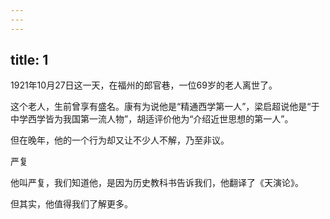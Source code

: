 ```yaml
---
---
---
```

title: 1
---



1921年10月27日这一天，在福州的郎官巷，一位69岁的老人离世了。

这个老人，生前曾享有盛名。康有为说他是“精通西学第一人”，梁启超说他是“于中学西学皆为我国第一流人物”，胡适评价他为“介绍近世思想的第一人”。

但在晚年，他的一个行为却又让不少人不解，乃至非议。

严复



他叫严复，我们知道他，是因为历史教科书告诉我们，他翻译了《天演论》。

但其实，他值得我们了解更多。